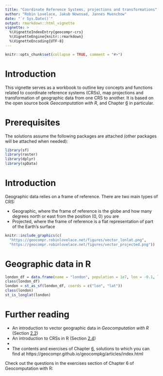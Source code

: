 ```yaml
---
title: "Coordinate Reference Systems, projections and transformations"
author: "Robin Lovelace, Jakub Nowosad, Jannes Muenchow"
date: "`r Sys.Date()`"
output: rmarkdown::html_vignette
vignette: >
  %\VignetteIndexEntry{geocompr-crs}
  %\VignetteEngine{knitr::rmarkdown}
  %\VignetteEncoding{UTF-8}
---
```


```r
knitr::opts_chunk$set(collapse = TRUE, comment = "#>")
```

# Introduction

This vignette serves as a workbook to outline key concepts and functions related to coordinate reference systems (CRSs), map projections and transformation of geographic data from one CRS to another.
It is based on the open source book *Geocomputation with R*, and Chapter [6](https://geocompr.robinlovelace.net/reproj-geo-data.html) in particular.

# Prerequisites {-}

The solutions assume the following packages are attached (other packages will be attached when needed):

```r
library(sf)
library(raster)
library(dplyr)
library(spData)
```

# Introduction

Geographic data relies on a frame of reference.
There are two main types of CRS:

- Geographic, where the frame of reference is the globe and how many degrees north or east from the position (0, 0) you are
- Projected, where the frame of reference is a flat representation of part of the Earth's surface

```r
knitr::include_graphics(c(
  "https://geocompr.robinlovelace.net/figures/vector_lonlat.png",
  "https://geocompr.robinlovelace.net/figures/vector_projected.png"))
```

# Geographic data in R

```r
london_df = data.frame(name = "london", population = 1e7, lon = -0.1, lat = 51.5)
class(london_df)
london = st_as_sf(london_df, coords = c("lon", "lat"))
class(london)
st_is_longlat(london)
```

# Further reading

- An introduction to vector geographic data in *Geocomputation with R* (Section [2.2](https://geocompr.robinlovelace.net/spatial-class.html#vector-data))
- An introduction to CRSs in R (Section [2.4](https://geocompr.robinlovelace.net/spatial-class.html#crs-intro))
- 
- The contents and exercises of Chapter [6](https://geocompr.robinlovelace.net/reproj-geo-data.html), solutions to which you can find at https://geocompr.github.io/geocompkg/articles/index.html



Check out the questions in the exercises section of Chapter 6 of Geocomputation with R: 

